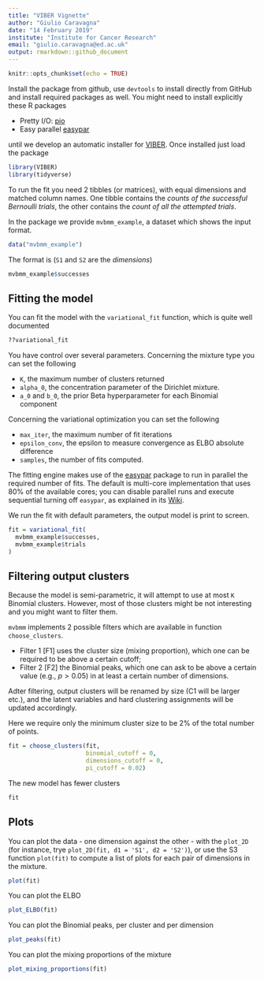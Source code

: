 ```yaml
---
title: "VIBER Vignette"
author: "Giulio Caravagna"
date: "14 February 2019"
institute: "Institute for Cancer Research"
email: "giulio.caravagna@ed.ac.uk"
output: rmarkdown::github_document
---
```


```r
knitr::opts_chunk$set(echo = TRUE)
```

Install the package from github, use `devtools` to install directly from GitHub and install required packages as well. You might need to install explicitly these R packages

- Pretty I/O: [pio](https://github.com/caravagn/pio)
- Easy parallel [easypar](https://github.com/caravagn/easypar)

until we develop an automatic installer for [VIBER](https://github.com/caravagn/VIBER). Once installed just load the package

```r
library(VIBER)
library(tidyverse)
```

To run the fit you need 2 tibbles (or matrices), with equal dimensions and matched column names. One tibble contains the *counts of the successful Bernoulli trials*, the other contains the *count of all the attempted trials*. 

In the package we provide `mvbmm_example`, a dataset which shows the input format.

```r
data("mvbmm_example")
```
The format is (`S1` and `S2` are the *dimensions*)
```r
mvbmm_example$successes
```

## Fitting the model

You can fit the model with the `variational_fit` function, which is quite well documented
```r
??variational_fit
```

You have control over several parameters. Concerning the mixture type you can set the following 

- `K`, the maximum number of clusters returned
- `alpha_0`, the concentration parameter of the Dirichlet mixture. 
- `a_0` and `b_0`, the prior Beta hyperparameter for each Binomial component

Concerning the variational optimization you can set the following

- `max_iter`, the maximum number of fit iterations
- `epsilon_conv`, the epsilon to measure convergence as ELBO absolute difference
- `samples`, the number of fits computed. 

The fitting engine makes use of the [easypar](https://github.com/caravagn/easypar) package to run in parallel the required number of fits. The default is multi-core implementation that uses 80% of the available cores; you can disable parallel runs and execute sequential turning off `easypar`, as explained in its [Wiki](https://github.com/caravagn/easypar).

We run the fit with default parameters, the output model is print to screen.
```r
fit = variational_fit(
  mvbmm_example$successes,
  mvbmm_example$trials
)
```

## Filtering output clusters

Because the model is semi-parametric, it will attempt to use at most `K` Binomial clusters. However, most of those clusters might be not interesting and you might want to filter them.

`mvbmm` implements 2 possible filters which are available in function `choose_clusters`.


- Filter 1 [F1] uses the cluster size (mixing proportion), which one can be required to be above a certain cutoff;
- Filter 2 [F2] the Binomial peaks, which one can ask to be above a certain value (e.g., $p>0.05$) in at least a certain number of dimensions.

Adter filtering, output clusters will be renamed by size (C1 will be larger etc.), and the latent variables and  hard clustering assignments will be updated accordingly.

Here we require only the minimum cluster size to be 2% of the total number of points.
```r
fit = choose_clusters(fit, 
                      binomial_cutoff = 0, 
                      dimensions_cutoff = 0,
                      pi_cutoff = 0.02)
```
The new model has fewer clusters
```r
fit 
```


## Plots

You can plot the data - one dimension against the other - with the `plot_2D` (for instance, trye `plot_2D(fit, d1 = 'S1', d2 = 'S2')`), or use the S3 function `plot(fit)` to compute a list of plots for each pair of dimensions in the mixture.

```r
plot(fit)
```


You can plot the ELBO
```r
plot_ELBO(fit)
```

You can plot the Binomial peaks, per cluster and per dimension
```r
plot_peaks(fit)
```

You can plot the mixing proportions of the mixture 
```r
plot_mixing_proportions(fit)
```


